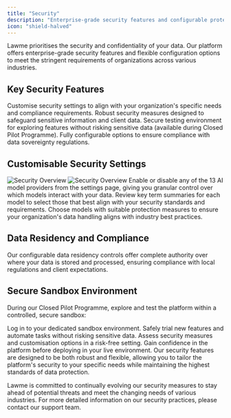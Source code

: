 ```yaml
---
title: "Security"
description: "Enterprise-grade security features and configurable protection options for professionals"
icon: "shield-halved"
---
```


Lawme prioritises the security and confidentiality of your data. Our platform offers enterprise-grade security features and flexible configuration options to meet the stringent requirements of organizations across various industries.

## Key Security Features

<CardGroup cols={2}>
  <Card title="Configurable Protection" icon="sliders">
    Customise security settings to align with your organization's specific needs and compliance requirements.
  </Card>
  <Card title="Enterprise-Grade Security" icon="lock">
    Robust security measures designed to safeguard sensitive information and client data.
  </Card>
  <Card title="Sandbox Environment" icon="box">
    Secure testing environment for exploring features without risking sensitive data (available during Closed Pilot Programme).
  </Card>
  <Card title="Data Residency Controls" icon="globe">
    Fully configurable options to ensure compliance with data sovereignty regulations.
  </Card>
</CardGroup>

## Customisable Security Settings

<Frame>
  <img src="/block-reference/assets/security_overview_light.png" alt="Security Overview" className="block dark:hidden" />
  <img src="/block-reference/assets/security_overview_dark.png" alt="Security Overview" className="hidden dark:block" />
</Frame>

<AccordionGroup>
  <Accordion title="Model Provider Control">
    Enable or disable any of the 13 AI model providers from the settings page, giving you granular control over which models interact with your data.
  </Accordion>
  <Accordion title="Model Selection">
    Review key term summaries for each model to select those that best align with your security standards and requirements.
  </Accordion>
  <Accordion title="Data Protection">
    Choose models with suitable protection measures to ensure your organization's data handling aligns with industry best practices.
  </Accordion>
</AccordionGroup>

## Data Residency and Compliance

<Note>
  Our configurable data residency controls offer complete authority over where your data is stored and processed, ensuring compliance with local regulations and client expectations.
</Note>

## Secure Sandbox Environment

During our Closed Pilot Programme, explore and test the platform within a controlled, secure sandbox:

<Steps>
  <Step title="Access Sandbox">
    Log in to your dedicated sandbox environment.
  </Step>
  <Step title="Test Workflows">
    Safely trial new features and automate tasks without risking sensitive data.
  </Step>
  <Step title="Evaluate Security">
    Assess security measures and customisation options in a risk-free setting.
  </Step>
  <Step title="Prepare for Implementation">
    Gain confidence in the platform before deploying in your live environment.
  </Step>
</Steps>

<Tip>
  Our security features are designed to be both robust and flexible, allowing you to tailor the platform's security to your specific needs while maintaining the highest standards of data protection.
</Tip>

Lawme is committed to continually evolving our security measures to stay ahead of potential threats and meet the changing needs of various industries. For more detailed information on our security practices, please contact our support team.
